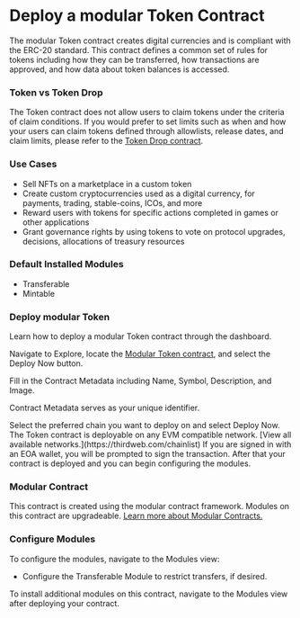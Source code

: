 



# Deploy a modular Token Contract

The modular Token contract creates digital currencies and is compliant with the ERC-20 standard. This contract defines a common set of 
rules for tokens including how they can be transferred, how transactions are approved, and how data about token balances is accessed.

<ContractDeployCard contractName="Modular Token" href="https://thirdweb.com/thirdweb.eth/ERC20CoreInitializable?module=eyJwdWJsaXNoZXIiOiJkZXBsb3llci50aGlyZHdlYi5ldGgiLCJtb2R1bGVJZCI6Ik1pbnRhYmxlRVJDMjAifQ%3D%3D&module=eyJwdWJsaXNoZXIiOiJkZXBsb3llci50aGlyZHdlYi5ldGgiLCJtb2R1bGVJZCI6IlRyYW5zZmVyYWJsZUVSQzIwIn0%3D&displayName=Modular+Token" />


### Token vs Token Drop

The Token contract does not allow users to claim tokens under the criteria of claim conditions. If you would prefer 
to set limits such as when and how your users can claim tokens defined through allowlists, release dates, and claim limits, 
please refer to the [Token Drop contract](https://thirdweb.com/thirdweb.eth/ERC20CoreInitializable?module=eyJwdWJsaXNoZXIiOiJkZXBsb3llci50aGlyZHdlYi5ldGgiLCJtb2R1bGVJZCI6IkNsYWltYWJsZUVSQzIwIn0%3D&module=eyJwdWJsaXNoZXIiOiJkZXBsb3llci50aGlyZHdlYi5ldGgiLCJtb2R1bGVJZCI6IlRyYW5zZmVyYWJsZUVSQzIwIn0%3D&displayName=Modular+Token+Drop).


### Use Cases

- Sell NFTs on a marketplace in a custom token
- Create custom cryptocurrencies used as a digital currency, for payments, trading, stable-coins, ICOs, and more
- Reward users with tokens for specific actions completed in games or other applications
- Grant governance rights by using tokens to vote on protocol upgrades, decisions, allocations of treasury resources

### Default Installed Modules

- Transferable
- Mintable

### Deploy modular Token
Learn how to deploy a modular Token contract through the dashboard. 

<Steps>


<Step title="Locate Contract">

Navigate to Explore, locate the [Modular Token contract](https://thirdweb.com/thirdweb.eth/ERC20CoreInitializable?module=eyJwdWJsaXNoZXIiOiJkZXBsb3llci50aGlyZHdlYi5ldGgiLCJtb2R1bGVJZCI6Ik1pbnRhYmxlRVJDMjAifQ%3D%3D&module=eyJwdWJsaXNoZXIiOiJkZXBsb3llci50aGlyZHdlYi5ldGgiLCJtb2R1bGVJZCI6IlRyYW5zZmVyYWJsZUVSQzIwIn0%3D&displayName=Modular+Token), and select the Deploy Now button.

<DocImage src={tokenStep1} alt="Screenshot of Token Deployment screen" />

</Step>

<Step title="Configure Contract Metadata">
Fill in the Contract Metadata including Name, Symbol, Description, and Image. 

Contract Metadata serves as your unique identifier.

<DocImage src={tokenStep2} alt="Screenshot of Token configure metadata" />


</Step>

<Step title="Select Chain">
Select the preferred chain you want to deploy on and select Deploy Now.

<DocImage src={tokenStep3} alt="Screenshot of Token select chain screen" />

<Callout variant="info" title="Any EVM Compatible">
	The Token contract is deployable on any EVM compatible network. [View all available networks.](https://thirdweb.com/chainlist) 
</Callout>
If you are signed in with an EOA wallet, you will be prompted to sign the transaction. After that your contract is deployed and you can begin configuring the modules. 
</Step>

</Steps>

### Modular Contract

This contract is created using the modular contract framework. Modules on this contract are upgradeable. [Learn more about Modular Contracts.](https://portal.thirdweb.com/contracts/modular-contracts)

### Configure Modules

To configure the modules, navigate to the Modules view:

- Configure the Transferable Module to restrict transfers, if desired.

<DocImage src={tokenTransferable} alt="Screenshot of ERC20 Transferable module"/>


<Callout variant='info' title="Install Modules">
	To install additional modules on this contract, navigate to the Modules view after deploying your contract. 
</Callout>
